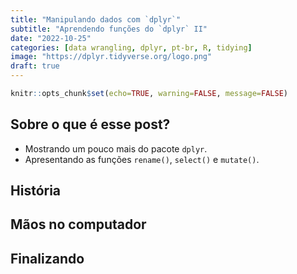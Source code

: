 ```yaml
---
title: "Manipulando dados com `dplyr`"
subtitle: "Aprendendo funções do `dplyr` II"
date: "2022-10-25"
categories: [data wrangling, dplyr, pt-br, R, tidying]
image: "https://dplyr.tidyverse.org/logo.png"
draft: true
---
```


```r
knitr::opts_chunk$set(echo=TRUE, warning=FALSE, message=FALSE)
```

## Sobre o que é esse post?

- Mostrando um pouco mais do pacote `dplyr`.
- Apresentando as funções `rename()`, `select()` e `mutate()`.


## História




## Mãos no computador



## Finalizando


